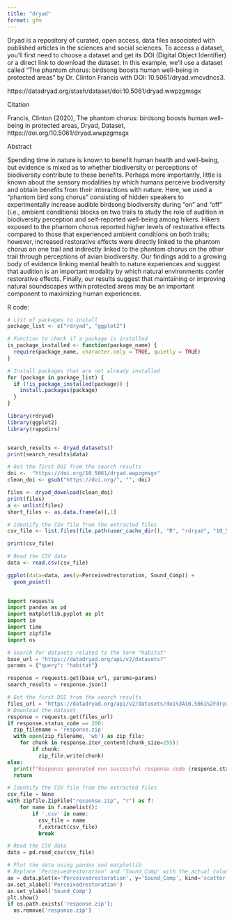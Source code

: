 ```yaml
---
title: "dryad"
format: gfm
---
```

Dryad is a repository of curated, open access, data files associated with published articles in the sciences and social sciences. To access a dataset, you'll first need to choose a dataset and get its DOI (Digital Object Identifier) or a direct link to download the dataset. In this example, we'll use a dataset called "The phantom chorus: birdsong boosts human well-being in protected areas" by Dr. Clinton Francis with DOI: 10.5061/dryad.vmcvdncs3.

https://datadryad.org/stash/dataset/doi:10.5061/dryad.wwpzgmsgx

Citation

Francis, Clinton (2020), The phantom chorus: birdsong boosts human well-being in protected areas, Dryad, Dataset, https://doi.org/10.5061/dryad.wwpzgmsgx

Abstract

Spending time in nature is known to benefit human health and well-being, but evidence is mixed as to whether biodiversity or perceptions of biodiversity contribute to these benefits. Perhaps more importantly, little is known about the sensory modalities by which humans perceive biodiversity and obtain benefits from their interactions with nature. Here, we used a “phantom bird song chorus” consisting of hidden speakers to experimentally increase audible birdsong biodiversity during “on” and “off” (i.e., ambient conditions) blocks on two trails to study the role of audition in biodiversity perception and self-reported well-being among hikers. Hikers exposed to the phantom chorus reported higher levels of restorative effects compared to those that experienced ambient conditions on both trails; however, increased restorative effects were directly linked to the phantom chorus on one trail and indirectly linked to the phantom chorus on the other trail through perceptions of avian biodiversity. Our findings add to a growing body of evidence linking mental health to nature experiences and suggest that audition is an important modality by which natural environments confer restorative effects. Finally, our results suggest that maintaining or improving natural soundscapes within protected areas may be an important component to maximizing human experiences.



R code:

```r
# List of packages to install
package_list <- c("rdryad", "ggplot2")

# Function to check if a package is installed
is_package_installed <- function(package_name) {
  require(package_name, character.only = TRUE, quietly = TRUE)
}

# Install packages that are not already installed
for (package in package_list) {
  if (!is_package_installed(package)) {
    install.packages(package)
  }
}
```




```r
library(rdryad)
library(ggplot2)
library(rappdirs)


search_results <- dryad_datasets()
print(search_results$data)

# Get the first DOI from the search results
doi <-  "https://doi.org/10.5061/dryad.wwpzgmsgx"
clean_doi <- gsub("https://doi.org/", "", doi)

files <- dryad_download(clean_doi)
print(files)
a <- unlist(files)
short_files <- as.data.frame(a)[,1]

# Identify the CSV file from the extracted files
csv_file <- list.files(file.path(user_cache_dir(), "R", "rdryad", "10_5061_dryad_wwpzgmsgx"), pattern = ".csv", full.names = TRUE)[2]

print(csv_file)

# Read the CSV data
data <- read.csv(csv_file)

ggplot(data=data, aes(y=Perceivedrestoration, Sound_Comp)) +
  geom_point()
  
```



```python
import requests
import pandas as pd
import matplotlib.pyplot as plt
import io
import time
import zipfile
import os

# Search for datasets related to the term "habitat"
base_url = "https://datadryad.org/api/v2/datasets?"
params = {"query": "habitat"}

response = requests.get(base_url, params=params)
search_results = response.json()

# Get the first DOI from the search results
files_url = "https://datadryad.org/api/v2/datasets/doi%3A10.5061%2Fdryad.wwpzgmsgx/download"
# Download the dataset
response = requests.get(files_url)
if response.status_code == 200:
  zip_filename = 'response.zip'
  with open(zip_filename, 'wb') as zip_file:
    for chunk in response.iter_content(chunk_size=255): 
        if chunk:
          zip_file.write(chunk)
else:
  print(f"Response generated non successful response code {response.status_code}")
  return

# Identify the CSV file from the extracted files
csv_file = None
with zipfile.ZipFile("response.zip", "r") as f:
    for name in f.namelist():
        if '.csv' in name:
          csv_file = name
          f.extract(csv_file)
          break

# Read the CSV data
data = pd.read_csv(csv_file)

# Plot the data using pandas and matplotlib
# Replace 'Perceivedrestoration' and 'Sound_Comp' with the actual column names in your dataset
ax = data.plot(x='Perceivedrestoration', y='Sound_Comp', kind='scatter')
ax.set_xlabel('Perceivedrestoration')
ax.set_ylabel('Sound_Comp')
plt.show()
if os.path.exists('response.zip'):
  os.remove('response.zip')
```




